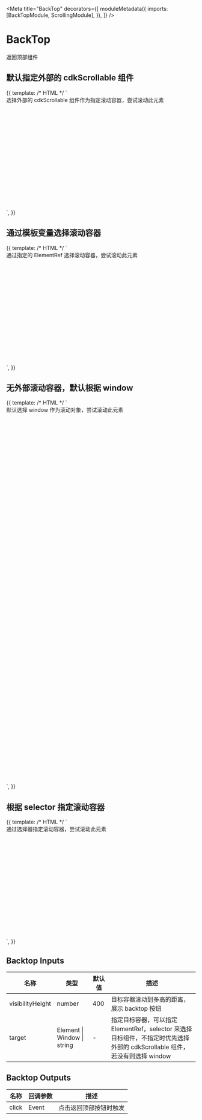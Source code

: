 

<Meta
  title="BackTop"
  decorators={[
    moduleMetadata({
      imports: [BackTopModule, ScrollingModule],
    }),
  ]}
/>

# BackTop

返回顶部组件

## 默认指定外部的 cdkScrollable 组件

<Canvas>
  <Story name="Inscroll" height="300px">
    {{
      template: /* HTML */ `
        <div style="height:300px;overflow:auto;" cdkScrollable>
          <div style="height:1000px">
            选择外部的 cdkScrollable 组件作为指定滚动容器，尝试滚动此元素
          </div>
          <aui-back-top></aui-back-top>
        </div>
      `,
    }}
  </Story>
</Canvas>

## 通过模板变量选择滚动容器

<Canvas>
  <Story name="Use Element Ref" height="300px">
    {{
      template: /* HTML */ `
        <div style="height:300px;overflow:auto;" #containerRef>
          <div style="height:1000px">
            通过指定的 ElementRef 选择滚动容器，尝试滚动此元素
          </div>
        </div>
        <aui-back-top [target]="containerRef"></aui-back-top>
      `,
    }}
  </Story>
</Canvas>

## 无外部滚动容器，默认根据 window

<Canvas>
  <Story name="Default Window" height="300px">
    {{
      template: /* HTML */ `
        <div style="height:1000px">
          默认选择 window 作为滚动对象，尝试滚动此元素
        </div>
        <aui-back-top></aui-back-top>
      `,
    }}
  </Story>
</Canvas>

## 根据 selector 指定滚动容器

<Canvas>
  <Story name="Use Selector" height="300px">
    {{
      template: /* HTML */ `
        <div style="height:300px;overflow:auto;" class="target">
          <div style="height:1000px">
            通过选择器指定滚动容器，尝试滚动此元素
          </div>
        </div>
        <aui-back-top target=".target"></aui-back-top>
      `,
    }}
  </Story>
</Canvas>

## Backtop Inputs

| 名称             | 类型                        | 默认值 | 描述                                                                                                                       |
| ---------------- | --------------------------- | ------ | -------------------------------------------------------------------------------------------------------------------------- |
| visibilityHeight | number                      | 400    | 目标容器滚动到多高的距离，展示 backtop 按钮                                                                                |
| target           | Element \| Window \| string | -      | 指定目标容器，可以指定 ElementRef，selector 来选择目标组件，不指定时优先选择外部的 cdkScrollable 组件，若没有则选择 window |

## Backtop Outputs

| 名称  | 回调参数 | 描述                   |
| ----- | -------- | ---------------------- |
| click | Event    | 点击返回顶部按钮时触发 |
